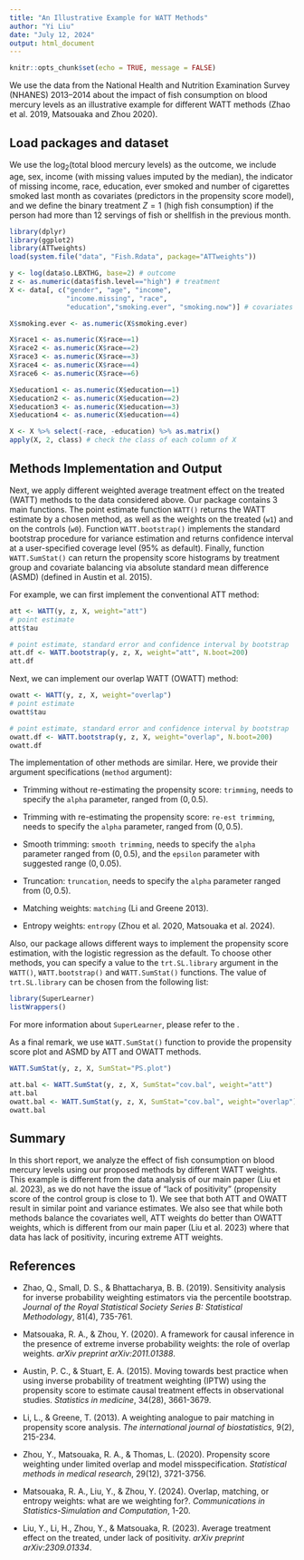 ```yaml
---
title: "An Illustrative Example for WATT Methods"
author: "Yi Liu"
date: "July 12, 2024"
output: html_document
---
```


```r
knitr::opts_chunk$set(echo = TRUE, message = FALSE)
```

We use the data from the National Health and Nutrition Examination Survey (NHANES) 2013–2014 about the impact of fish consumption on blood mercury levels as an illustrative example for different WATT methods (Zhao et al. 2019, Matsouaka and Zhou 2020).  

## Load packages and dataset

We use the log$_2$(total blood mercury levels) as the outcome, we include age, sex, income (with missing values imputed by the median), the indicator of missing income, race, education, ever smoked and number of cigarettes smoked last month as covariates (predictors in the propensity score model), and we define the binary treatment $Z=1$ (high fish consumption) if the person had more than 12 servings of fish or shellfish in the previous month. 

```r
library(dplyr)
library(ggplot2)
library(ATTweights)
load(system.file("data", "Fish.Rdata", package="ATTweights"))

y <- log(data$o.LBXTHG, base=2) # outcome
z <- as.numeric(data$fish.level=="high") # treatment
X <- data[, c("gender", "age", "income", 
              "income.missing", "race", 
              "education","smoking.ever", "smoking.now")] # covariates

X$smoking.ever <- as.numeric(X$smoking.ever)

X$race1 <- as.numeric(X$race==1)
X$race2 <- as.numeric(X$race==2)
X$race3 <- as.numeric(X$race==3)
X$race4 <- as.numeric(X$race==4)
X$race6 <- as.numeric(X$race==6)

X$education1 <- as.numeric(X$education==1)
X$education2 <- as.numeric(X$education==2)
X$education3 <- as.numeric(X$education==3)
X$education4 <- as.numeric(X$education==4)

X <- X %>% select(-race, -education) %>% as.matrix()
apply(X, 2, class) # check the class of each column of X
```

## Methods Implementation and Output

Next, we apply different weighted average treatment effect on the treated (WATT) methods to the data considered above. Our package contains 3 main functions. The point estimate function `WATT()` returns the WATT estimate by a chosen method, as well as the weights on the treated (`w1`) and on the controls (`w0`). Function `WATT.bootstrap()` implements the standard bootstrap procedure for variance estimation and returns confidence interval at a user-specified coverage level (95\% as default). Finally, function `WATT.SumStat()` can return the propensity score histograms by treatment group and covariate balancing via absolute standard mean difference (ASMD) (defined in Austin et al. 2015). 

For example, we can first implement the conventional ATT method:

```r
att <- WATT(y, z, X, weight="att")
# point estimate
att$tau 

# point estimate, standard error and confidence interval by bootstrap
att.df <- WATT.bootstrap(y, z, X, weight="att", N.boot=200)
att.df
```

Next, we can implement our overlap WATT (OWATT) method:

```r
owatt <- WATT(y, z, X, weight="overlap")
# point estimate
owatt$tau 

# point estimate, standard error and confidence interval by bootstrap
owatt.df <- WATT.bootstrap(y, z, X, weight="overlap", N.boot=200)
owatt.df
```

The implementation of other methods are similar. Here, we provide their argument specifications (`method` argument):

- Trimming without re-estimating the propensity score: `trimming`, needs to specify the `alpha` parameter, ranged from $(0, 0.5)$. 

- Trimming with re-estimating the propensity score: `re-est trimming`, needs to specify the `alpha` parameter, ranged from $(0, 0.5)$. 

- Smooth trimming: `smooth trimming`, needs to specify the `alpha` parameter ranged from $(0, 0.5)$, and the `epsilon` parameter with suggested range $(0,0.05)$. 

- Truncation: `truncation`, needs to specify the `alpha` parameter ranged from $(0, 0.5)$. 

- Matching weights: `matching` (Li and Greene 2013).

- Entropy weights: `entropy` (Zhou et al. 2020, Matsouaka et al. 2024). 

Also, our package allows different ways to implement the propensity score estimation, with the logistic regression as the default. To choose other methods, you can specify a value to the `trt.SL.library` argument in the `WATT()`, `WATT.bootstrap()` and `WATT.SumStat()` functions. The value of `trt.SL.library` can be chosen from the following list: 

```r
library(SuperLearner)
listWrappers()
```
For more information about `SuperLearner`, please refer to the \url{https://cran.r-project.org/web/packages/SuperLearner/index.html}. 

As a final remark, we use `WATT.SumStat()` function to provide the propensity score plot and ASMD by ATT and OWATT methods. 

```r
WATT.SumStat(y, z, X, SumStat="PS.plot")
```

```r
att.bal <- WATT.SumStat(y, z, X, SumStat="cov.bal", weight="att")
att.bal
owatt.bal <- WATT.SumStat(y, z, X, SumStat="cov.bal", weight="overlap")
owatt.bal
```

## Summary

In this short report, we analyze the effect of fish consumption on blood mercury levels using our proposed methods by different WATT weights. This example is different from the data analysis of our main paper (Liu et al. 2023), as we do not have the issue of "lack of positivity" (propensity score of the control group is close to 1). We see that both ATT and OWATT result in similar point and variance estimates. We also see that while both methods balance the covariates well, ATT weights do better than OWATT weights, which is different from our main paper (Liu et al. 2023) where that data has lack of positivity, incuring extreme ATT weights. 

## References

- Zhao, Q., Small, D. S., & Bhattacharya, B. B. (2019). Sensitivity analysis for inverse probability weighting estimators via the percentile bootstrap. <em>Journal of the Royal Statistical Society Series B: Statistical Methodology</em>, 81(4), 735-761.

- Matsouaka, R. A., & Zhou, Y. (2020). A framework for causal inference in the presence of extreme inverse probability weights: the role of overlap weights. <em>arXiv preprint arXiv:2011.01388</em>.

- Austin, P. C., & Stuart, E. A. (2015). Moving towards best practice when using inverse probability of treatment weighting (IPTW) using the propensity score to estimate causal treatment effects in observational studies. <em>Statistics in medicine</em>, 34(28), 3661-3679.

- Li, L., & Greene, T. (2013). A weighting analogue to pair matching in propensity score analysis. <em>The international journal of biostatistics</em>, 9(2), 215-234.

- Zhou, Y., Matsouaka, R. A., & Thomas, L. (2020). Propensity score weighting under limited overlap and model misspecification. <em>Statistical methods in medical research</em>, 29(12), 3721-3756.

- Matsouaka, R. A., Liu, Y., & Zhou, Y. (2024). Overlap, matching, or entropy weights: what are we weighting for?. <em>Communications in Statistics-Simulation and Computation</em>, 1-20. 

- Liu, Y., Li, H., Zhou, Y., & Matsouaka, R. (2023). Average treatment effect on the treated, under lack of positivity. <em>arXiv preprint arXiv:2309.01334</em>.
